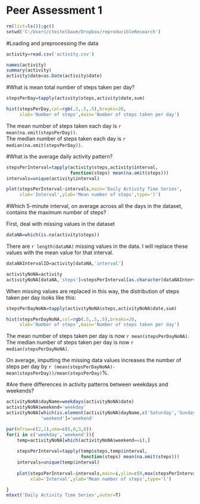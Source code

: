 Peer Assessment 1
=======================

```r
rm(list=ls());gc()
setwd('C:/Users/cteitelbaum/Dropbox/reproducibleResearch')
```

#Loading and preprocessing the data

```r
activity=read.csv('activity.csv')

names(activity)
summary(activity)
activity$date=as.Date(activity$date)
```

#What is mean total number of steps taken per day?

```r

stepsPerDay=tapply(activity$steps,activity$date,sum)

hist(stepsPerDay,col=rgb(.5,.5,.5),breaks=20,
     xlab='Number of steps',main='Number of steps taken per day')
```

The mean number of steps taken each day is ```r mean(na.omit(stepsPerDay))```.  
The median number of steps taken each day is ```r median(na.omit(stepsPerDay))```.

#What is the average daily activity pattern?

```r

stepsPerInterval=tapply(activity$steps,activity$interval,
                        function(steps) mean(na.omit(steps)))
intervals=unique(activity$interval)

plot(stepsPerInterval~intervals,main='Daily Activity Time Series',
     xlab='Interval',ylab='Mean number of steps',type='l')

```


#Which 5-minute interval, on average across all the days in the dataset, contains the maximum number of steps?

First, deal with missing values in the dataset
```r
dataNA=which(is.na(activity$steps))
```
There are ```r length(dataNA)``` missing values in the data. I will replace these values
with the mean value for that interval.

```r
dataNAIntervalID=activity[dataNA,'interval']

activityNoNA=activity
activityNoNA[dataNA,'steps']=stepsPerInterval[as.character(dataNAIntervalID)]
```


When missing values are replaced in this way, the distribution of steps taken
per day looks like this:
```r

stepsPerDayNoNA=tapply(activityNoNA$steps,activityNoNA$date,sum)

hist(stepsPerDayNoNA,col=rgb(.5,.5,.5),breaks=20,
     xlab='Number of steps',main='Number of steps taken per day')

```

The mean number of steps taken per day is now ```r mean(stepsPerDayNoNA)```.  
The median number of steps taken per day is now ```r median(stepsPerDayNoNA)```.

On average, imputting the missing data values increases the number of steps per day
by ```r (mean(stepsPerDayNoNA)-mean(stepsPerDay))/mean(stepsPerDay)```%.  


#Are there differences in activity patterns between weekdays and weekends?

```r

activityNoNA$dayName=weekdays(activityNoNA$date)
activityNoNA$weekend='weekday'
activityNoNA[which(is.element(activityNoNA$dayName,c('Saturday','Sunday'))),
             'weekend']='weekend'

par(mfrow=c(2,1),oma=c(0,0,3,0))
for(i in c('weekday','weekend')){
    temp=activityNoNA[which(activityNoNA$weekend==i),]
    
    stepsPerInterval=tapply(temp$steps,temp$interval,
                            function(steps) mean(na.omit(steps)))
    intervals=unique(temp$interval)
    
    plot(stepsPerInterval~intervals,main=i,ylim=c(0,max(stepsPerInterval)),
         xlab='Interval',ylab='Mean number of steps',type='l')

}
mtext('Daily Activity Time Series',outer=T)
```


